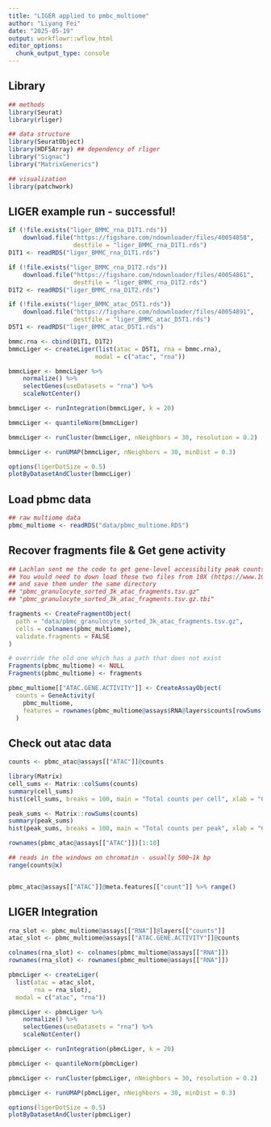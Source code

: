 ```yaml
---
title: "LIGER applied to pmbc_multiome"
author: "Liyang Fei"
date: "2025-05-19"
output: workflowr::wflow_html
editor_options:
  chunk_output_type: console
---
```


## Library

```r
## methods
library(Seurat)
library(rliger)

## data structure
library(SeuratObject)
library(HDF5Array) ## dependency of rliger
library("Signac")
library("MatrixGenerics")

## visualization
library(patchwork)
```

## LIGER example run - successful!

```r
if (!file.exists("liger_BMMC_rna_D1T1.rds"))
    download.file("https://figshare.com/ndownloader/files/40054858",
                  destfile = "liger_BMMC_rna_D1T1.rds")
D1T1 <- readRDS("liger_BMMC_rna_D1T1.rds")

if (!file.exists("liger_BMMC_rna_D1T2.rds"))
    download.file("https://figshare.com/ndownloader/files/40054861",
                  destfile = "liger_BMMC_rna_D1T2.rds")
D1T2 <- readRDS("liger_BMMC_rna_D1T2.rds")

if (!file.exists("liger_BMMC_atac_D5T1.rds"))
    download.file("https://figshare.com/ndownloader/files/40054891",
                  destfile = "liger_BMMC_atac_D5T1.rds")
D5T1 <- readRDS("liger_BMMC_atac_D5T1.rds")

bmmc.rna <- cbind(D1T1, D1T2)
bmmcLiger <- createLiger(list(atac = D5T1, rna = bmmc.rna),
                        modal = c("atac", "rna"))

bmmcLiger <- bmmcLiger %>%
    normalize() %>%
    selectGenes(useDatasets = "rna") %>%
    scaleNotCenter()

bmmcLiger <- runIntegration(bmmcLiger, k = 20)

bmmcLiger <- quantileNorm(bmmcLiger)

bmmcLiger <- runCluster(bmmcLiger, nNeighbors = 30, resolution = 0.2)

bmmcLiger <- runUMAP(bmmcLiger, nNeighbors = 30, minDist = 0.3)

options(ligerDotSize = 0.5)
plotByDatasetAndCluster(bmmcLiger)

```


## Load pbmc data

```r
## raw multiome data
pbmc_multiome <- readRDS("data/pbmc_multiome.RDS")
```

## Recover fragments file & Get gene activity

```r
## Lachlan sent me the code to get gene-level accessibility peak counts
## You would need to down load these two files from 10X (https://www.10xgenomics.com/datasets/pbmc-from-a-healthy-donor-granulocytes-removed-through-cell-sorting-3-k-1-standard-2-0-0)
## and save them under the same directory
## "pbmc_granulocyte_sorted_3k_atac_fragments.tsv.gz"
## "pbmc_granulocyte_sorted_3k_atac_fragments.tsv.gz.tbi"

fragments <- CreateFragmentObject(
  path = "data/pbmc_granulocyte_sorted_3k_atac_fragments.tsv.gz",
  cells = colnames(pbmc_multiome),
  validate.fragments = FALSE
)

# override the old one which has a path that does not exist
Fragments(pbmc_multiome) <- NULL
Fragments(pbmc_multiome) <- fragments

pbmc_multiome[["ATAC.GENE.ACTIVITY"]] <- CreateAssayObject(
  counts = GeneActivity(
    pbmc_multiome, 
    features = rownames(pbmc_multiome@assays$RNA@layers$counts[rowSums(pbmc_multiome@assays$RNA@layers$counts) > 0,]))
  )
```

## Check out atac data

```r
counts <- pbmc_atac@assays[["ATAC"]]@counts

library(Matrix)
cell_sums <- Matrix::colSums(counts)
summary(cell_sums)
hist(cell_sums, breaks = 100, main = "Total counts per cell", xlab = "Counts")

peak_sums <- Matrix::rowSums(counts)
summary(peak_sums)
hist(peak_sums, breaks = 100, main = "Total counts per peak", xlab = "Counts")

rownames(pbmc_atac@assays[["ATAC"]])[1:10]

## reads in the windows on chromatin - usually 500~1k bp
range(counts@x)


pbmc_atac@assays[["ATAC"]]@meta.features[["count"]] %>% range()
```


## LIGER Integration

```r
rna_slot <- pbmc_multiome@assays[["RNA"]]@layers[["counts"]]
atac_slot <- pbmc_multiome@assays[["ATAC.GENE.ACTIVITY"]]@counts

colnames(rna_slot) <- colnames(pbmc_multiome@assays[["RNA"]])
rownames(rna_slot) <- rownames(pbmc_multiome@assays[["RNA"]])

pbmcLiger <- createLiger(
  list(atac = atac_slot,
       rna = rna_slot), 
  modal = c("atac", "rna"))

pbmcLiger <- pbmcLiger %>%
    normalize() %>%
    selectGenes(useDatasets = "rna") %>%
    scaleNotCenter()

pbmcLiger <- runIntegration(pbmcLiger, k = 20)

pbmcLiger <- quantileNorm(pbmcLiger)

pbmcLiger <- runCluster(pbmcLiger, nNeighbors = 30, resolution = 0.2)

pbmcLiger <- runUMAP(pbmcLiger, nNeighbors = 30, minDist = 0.3)

options(ligerDotSize = 0.5)
plotByDatasetAndCluster(pbmcLiger)
```

